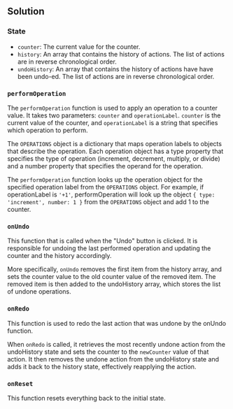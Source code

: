 
## Solution

### State

- `counter`: The current value for the counter.
- `history`: An array that contains the history of actions. The list of actions are in reverse chronological order.
- `undoHistory`: An array that contains the history of actions have have been undo-ed. The list of actions are in reverse chronological order.

### `performOperation`

The `performOperation` function is used to apply an operation to a counter value. It takes two parameters: `counter` and `operationLabel`. `counter` is the current value of the counter, and `operationLabel` is a string that specifies which operation to perform.

The `OPERATIONS` object is a dictionary that maps operation labels to objects that describe the operation. Each operation object has a type property that specifies the type of operation (increment, decrement, multiply, or divide) and a number property that specifies the operand for the operation.

The `performOperation` function looks up the operation object for the specified operation label from the `OPERATIONS` object. For example, if operationLabel is `'+1'`, performOperation will look up the object `{ type: 'increment', number: 1 }` from the `OPERATIONS` object and add 1 to the counter.

### `onUndo`

This function that is called when the "Undo" button is clicked. It is responsible for undoing the last performed operation and updating the counter and the history accordingly.

More specifically, `onUndo` removes the first item from the history array, and sets the counter value to the old counter value of the removed item. The removed item is then added to the undoHistory array, which stores the list of undone operations.

### `onRedo`

This function is used to redo the last action that was undone by the onUndo function.

When `onRedo` is called, it retrieves the most recently undone action from the undoHistory state and sets the counter to the `newCounter` value of that action. It then removes the undone action from the undoHistory state and adds it back to the history state, effectively reapplying the action.

### `onReset`

This function resets everything back to the initial state.

<TestCases />
